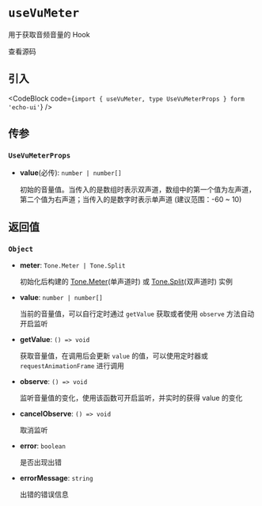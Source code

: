 
# `useVuMeter`

用于获取音频音量的 Hook

<Link
  href="https://github.com/codeacme17/echo-ui/blob/main/packages/hooks/useVuMeter.ts"
  target="_blank"
  size="sm"
  className="flex items-center"
>
  <Github className="w-4 h-4" />
  <span className="ml-2">查看源码</span>
</Link>

## 引入

<CodeBlock code={`import { useVuMeter, type UseVuMeterProps } form 'echo-ui'`} />

## 传参

### `UseVuMeterProps`

- **value**(必传): `number | number[]`

  初始的音量值。当传入的是数组时表示双声道，数组中的第一个值为左声道，第二个值为右声道；当传入的是数字时表示单声道 (建议范围：-60 ~ 10)

## 返回值

### `Object`

- **meter**: `Tone.Meter | Tone.Split`

  初始化后构建的 [Tone.Meter](https://tonejs.github.io/docs/14.7.77/Meter)(单声道时) 或 [Tone.Split](https://tonejs.github.io/docs/14.7.77/Split)(双声道时) 实例

- **value**: `number | number[]`

  当前的音量值，可以自行定时通过 `getValue` 获取或者使用 `observe` 方法自动开启监听

- **getValue**: `() => void`

  获取音量值，在调用后会更新 `value` 的值，可以使用定时器或 `requestAnimationFrame` 进行调用

- **observe**: `() => void`

  监听音量值的变化，使用该函数可开启监听，并实时的获得 value 的变化

- **cancelObserve**: `() => void`

  取消监听

- **error**: `boolean`

  是否出现出错

- **errorMessage**: `string`

  出错的错误信息

